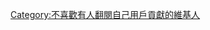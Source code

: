 {{Userbox
  |border-c = #000000
  |border-s = 1
  |id-c     = #e0ffff
  |id-s     = 
  |id-fc    = #008000
  |info-c   = #FFFFFF
  |info-s   = 9
  |info-fc  = #000000
  |id       = 尊重隱私
  |info     = 這個用戶基於隱私的理由而不喜歡有人看他的用戶貢獻。
}}

[[Category:不喜歡有人翻閱自己用戶貢獻的維基人]]